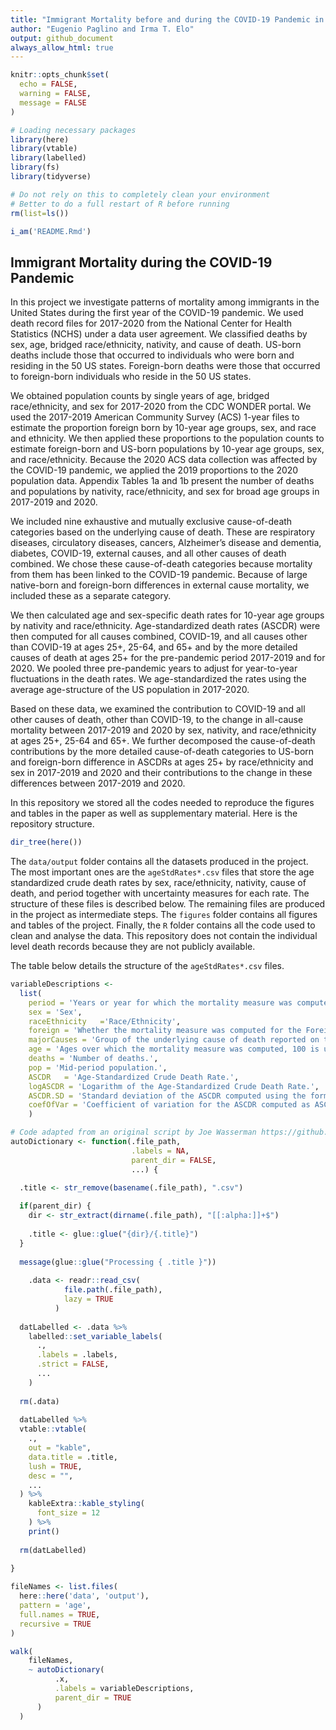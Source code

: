 ```yaml
---
title: "Immigrant Mortality before and during the COVID-19 Pandemic in the United States"
author: "Eugenio Paglino and Irma T. Elo"
output: github_document
always_allow_html: true
---
```


<!-- README.md is generated from README.Rmd. Please edit that file -->

```r
knitr::opts_chunk$set(
  echo = FALSE,
  warning = FALSE,
  message = FALSE
)
```

```r
# Loading necessary packages
library(here)
library(vtable)
library(labelled)
library(fs)
library(tidyverse)
```

```r
# Do not rely on this to completely clean your environment
# Better to do a full restart of R before running
rm(list=ls())

i_am('README.Rmd')
```
## Immigrant Mortality during the COVID-19 Pandemic

In this project we investigate patterns of mortality among immigrants in the United States during the first year of the COVID-19 pandemic. We used death record files for 2017-2020 from the National Center for Health Statistics (NCHS) under a data user agreement. We classified deaths by sex, age, bridged race/ethnicity, nativity, and cause of death. US-born deaths include those that occurred to individuals who were born and residing in the 50 US states. Foreign-born deaths were those that occurred to foreign-born individuals who reside in the 50 US states. 

We obtained population counts by single years of age, bridged race/ethnicity, and sex for 2017-2020 from the CDC WONDER portal. We used the 2017-2019 American Community Survey (ACS) 1-year files to estimate the proportion foreign born by 10-year age groups, sex, and race and ethnicity. We then applied these proportions to the population counts to estimate foreign-born and US-born populations by 10-year age groups, sex, and race/ethnicity. Because the 2020 ACS data collection was affected by the COVID-19 pandemic, we applied the 2019 proportions to the 2020 population data. Appendix Tables 1a and 1b present the number of deaths and populations by nativity, race/ethnicity, and sex for broad age groups in 2017-2019 and 2020. 

We included nine exhaustive and mutually exclusive cause-of-death categories based on the underlying cause of death. These are respiratory diseases, circulatory diseases, cancers, Alzheimer’s disease and dementia, diabetes, COVID-19, external causes, and all other causes of death combined. We chose these cause-of-death categories because mortality from them has been linked to the COVID-19 pandemic. Because of large native-born and foreign-born differences in external cause mortality, we included these as a separate category. 

We then calculated age and sex-specific death rates for 10-year age groups by nativity and race/ethnicity. Age-standardized death rates (ASCDR) were then computed for all causes combined, COVID-19, and all causes other than COVID-19 at ages 25+, 25-64, and 65+ and by the more detailed causes of death at ages 25+ for the pre-pandemic period 2017-2019 and for 2020. We pooled three pre-pandemic years to adjust for year-to-year fluctuations in the death rates. We age-standardized the rates using the average age-structure of the US population in 2017-2020. 

Based on these data, we examined the contribution to COVID-19 and all other causes of death, other than COVID-19, to the change in all-cause mortality between 2017-2019 and 2020 by sex, nativity, and race/ethnicity at ages 25+, 25-64 and 65+. We further decomposed the cause-of-death contributions by the more detailed cause-of-death categories to US-born and foreign-born difference in ASCDRs at ages 25+ by race/ethnicity and sex in 2017-2019 and 2020 and their contributions to the change in these differences between 2017-2019 and 2020.

In this repository we stored all the codes needed to reproduce the figures and tables in the paper as well as supplementary material. Here is the repository structure.

```r
dir_tree(here())
```

The `data/output` folder contains all the datasets produced in the project. The most important ones are the `ageStdRates*.csv` files that store the age standardized crude death rates by sex, race/ethnicity, nativity, cause of death, and period together with uncertainty measures for each rate. The structure of these files is described below. The remaining files are produced in the project as intermediate steps. The `figures` folder contains all figures and tables of the project. Finally, the `R` folder contains all the code used to clean and analyse the data. This repository does not contain the individual level death records because they are not publicly available.

The table below details the structure of the `ageStdRates*.csv` files.

```r
variableDescriptions <-
  list(
    period = 'Years or year for which the mortality measure was computed.',
    sex	= 'Sex',
    raceEthnicity	='Race/Ethnicity',
    foreign = 'Whether the mortality measure was computed for the Foreign-Born or the US-Born population.',
    majorCauses = 'Group of the underlying cause of death reported on the death certificates.',
    age = 'Ages over which the mortality measure was computed, 100 is used as an upper bound.',
    deaths = 'Number of deaths.',
    pop	= 'Mid-period population.',
    ASCDR	= 'Age-Standardized Crude Death Rate.',
    logASCDR = 'Logarithm of the Age-Standardized Crude Death Rate.',
    ASCDR.SD = 'Standard deviation of the ASCDR computed using the formula in Chiang (1984) “The Life Table and Its Application” (pp. 105-106).',
    coefOfVar = 'Coefficient of variation for the ASCDR computed as ASCDR.SD/ASCDR.'
    )
```

```r
# Code adapted from an original script by Joe Wasserman https://github.com/mymil
autoDictionary <- function(.file_path, 
                           .labels = NA, 
                           parent_dir = FALSE,
                           ...) {

  .title <- str_remove(basename(.file_path), ".csv")
  
  if(parent_dir) {
    dir <- str_extract(dirname(.file_path), "[[:alpha:]]+$")
    
    .title <- glue::glue("{dir}/{.title}")
  }
  
  message(glue::glue("Processing { .title }"))
  
    .data <- readr::read_csv(
            file.path(.file_path),
            lazy = TRUE
          )
  
  datLabelled <- .data %>% 
    labelled::set_variable_labels(
      ., 
      .labels = .labels, 
      .strict = FALSE,
      ...
    )  
  
  rm(.data)
  
  datLabelled %>% 
  vtable::vtable(
    .,
    out = "kable",
    data.title = .title,
    lush = TRUE,
    desc = "",
    ...
  ) %>% 
    kableExtra::kable_styling(
      font_size = 12
    ) %>% 
    print()
  
  rm(datLabelled)
  
}
```

```r
fileNames <- list.files(
  here::here('data', 'output'),
  pattern = 'age',
  full.names = TRUE,
  recursive = TRUE
)

walk(
    fileNames,
    ~ autoDictionary(
          .x,
          .labels = variableDescriptions,
          parent_dir = TRUE
      )
  )
```
